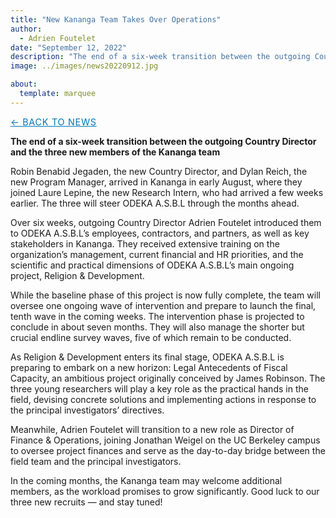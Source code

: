 ```yaml
---
title: "New Kananga Team Takes Over Operations"
author: 
  - Adrien Foutelet
date: "September 12, 2022"
description: "The end of a six-week transition between the outgoing Country Director and the three new members of the Kananga team"
image: ../images/news20220912.jpg

about:
  template: marquee
---
```

<style>
/* Hide the visible description under the title block on THIS page */
header.quarto-title-block .description,
.quarto-title .description,
.quarto-title-meta .description,
p.description {
  display: none !important;
}
</style>

[← Back to News](../index.qmd){.breadcrumb style="font-size:0.9rem; text-transform:uppercase; letter-spacing:0.05em; color:#0077b5;"}

**The end of a six-week transition between the outgoing Country Director and the three new members of the Kananga team**

Robin Benabid Jegaden, the new Country Director, and Dylan Reich, the new Program Manager, arrived in Kananga in early August, where they joined Laure Lepine, the new Research Intern, who had arrived a few weeks earlier. The three will steer ODEKA A.S.B.L through the months ahead.

Over six weeks, outgoing Country Director Adrien Foutelet introduced them to ODEKA A.S.B.L’s employees, contractors, and partners, as well as key stakeholders in Kananga. They received extensive training on the organization’s management, current financial and HR priorities, and the scientific and practical dimensions of ODEKA A.S.B.L’s main ongoing project, Religion & Development.

While the baseline phase of this project is now fully complete, the team will oversee one ongoing wave of intervention and prepare to launch the final, tenth wave in the coming weeks. The intervention phase is projected to conclude in about seven months. They will also manage the shorter but crucial endline survey waves, five of which remain to be conducted.

As Religion & Development enters its final stage, ODEKA A.S.B.L is preparing to embark on a new horizon: Legal Antecedents of Fiscal Capacity, an ambitious project originally conceived by James Robinson. The three young researchers will play a key role as the practical hands in the field, devising concrete solutions and implementing actions in response to the principal investigators’ directives.

Meanwhile, Adrien Foutelet will transition to a new role as Director of Finance & Operations, joining Jonathan Weigel on the UC Berkeley campus to oversee project finances and serve as the day-to-day bridge between the field team and the principal investigators.

In the coming months, the Kananga team may welcome additional members, as the workload promises to grow significantly. Good luck to our three new recruits — and stay tuned!